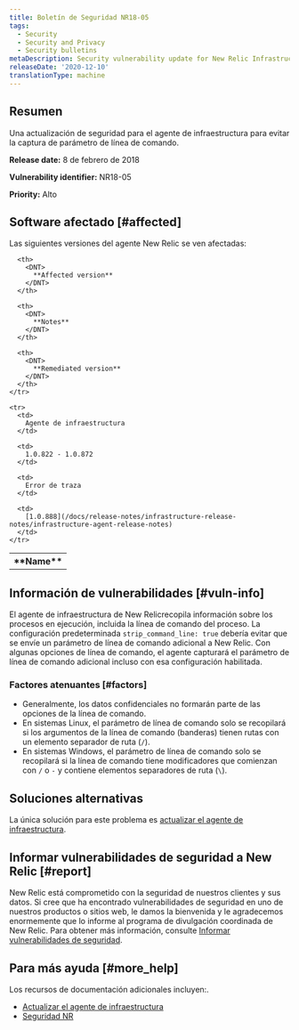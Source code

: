```yaml
---
title: Boletín de Seguridad NR18-05
tags:
  - Security
  - Security and Privacy
  - Security bulletins
metaDescription: Security vulnerability update for New Relic Infrastructure agent.
releaseDate: '2020-12-10'
translationType: machine
---
```


## Resumen

Una actualización de seguridad para el agente de infraestructura para evitar la captura de parámetro de línea de comando.

<DNT>**Release date:**</DNT> 8 de febrero de 2018

<DNT>**Vulnerability identifier:**</DNT> NR18-05

<DNT>**Priority:**</DNT> Alto

## Software afectado [#affected]

Las siguientes versiones del agente New Relic se ven afectadas:

<table>
  <tbody>
    <tr>
      <th>
        <DNT>
          **Name**
        </DNT>
      </th>

      <th>
        <DNT>
          **Affected version**
        </DNT>
      </th>

      <th>
        <DNT>
          **Notes**
        </DNT>
      </th>

      <th>
        <DNT>
          **Remediated version**
        </DNT>
      </th>
    </tr>

    <tr>
      <td>
        Agente de infraestructura
      </td>

      <td>
        1.0.822 - 1.0.872
      </td>

      <td>
        Error de traza
      </td>

      <td>
        [1.0.888](/docs/release-notes/infrastructure-release-notes/infrastructure-agent-release-notes)
      </td>
    </tr>
  </tbody>
</table>

## Información de vulnerabilidades [#vuln-info]

El agente de infraestructura de New Relicrecopila información sobre los procesos en ejecución, incluida la línea de comando del proceso. La configuración predeterminada `strip_command_line: true` debería evitar que se envíe un parámetro de línea de comando adicional a New Relic. Con algunas opciones de línea de comando, el agente capturará el parámetro de línea de comando adicional incluso con esa configuración habilitada.

### Factores atenuantes [#factors]

* Generalmente, los datos confidenciales no formarán parte de las opciones de la línea de comando.
* En sistemas Linux, el parámetro de línea de comando solo se recopilará si los argumentos de la línea de comando (banderas) tienen rutas con un elemento separador de ruta (`/`).
* En sistemas Windows, el parámetro de línea de comando solo se recopilará si la línea de comando tiene modificadores que comienzan con `/` o `-` y contiene elementos separadores de ruta (`\`).

## Soluciones alternativas

La única solución para este problema es [actualizar el agente de infraestructura](/docs/infrastructure/new-relic-infrastructure/installation/update-infrastructure-agent).

## Informar vulnerabilidades de seguridad a New Relic [#report]

New Relic está comprometido con la seguridad de nuestros clientes y sus datos. Si cree que ha encontrado vulnerabilidades de seguridad en uno de nuestros productos o sitios web, le damos la bienvenida y le agradecemos enormemente que lo informe al programa de divulgación coordinada de New Relic. Para obtener más información, consulte [Informar vulnerabilidades de seguridad](/docs/security/new-relic-security/data-privacy/reporting-security-vulnerabilities).

## Para más ayuda [#more_help]

Los recursos de documentación adicionales incluyen:.

* [Actualizar el agente de infraestructura](/docs/infrastructure/new-relic-infrastructure/installation/update-infrastructure-agent)
* [Seguridad NR](https://newrelic.com/security)